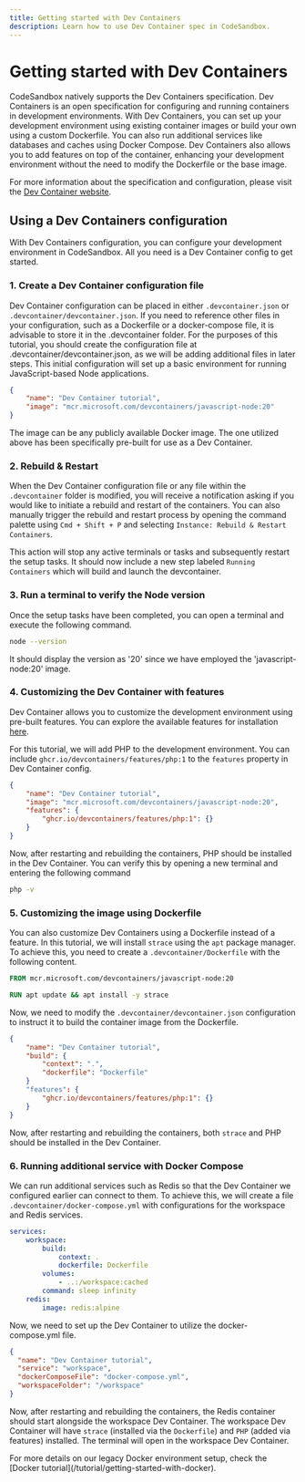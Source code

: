 ---
title: Getting started with Dev Containers
description: Learn how to use Dev Container spec in CodeSandbox.
---


# Getting started with Dev Containers

CodeSandbox natively supports the Dev Containers specification. Dev Containers is an open specification for configuring and running containers in development environments. With Dev Containers, you can set up your development environment using existing container images or build your own using a custom Dockerfile. You can also run additional services like databases and caches using Docker Compose. Dev Containers also allows you to add features on top of the container, enhancing your development environment without the need to modify the Dockerfile or the base image.

For more information about the specification and configuration, please visit the [Dev Container website](https://containers.dev/).

## Using a Dev Containers configuration

With Dev Containers configuration, you can configure your development environment in CodeSandbox. All you need is a Dev Container config to get started.

### 1. Create a Dev Container configuration file
Dev Container configuration can be placed in either `.devcontainer.json` or `.devcontainer/devcontainer.json`. If you need to reference other files in your configuration, such as a Dockerfile or a docker-compose file, it is advisable to store it in the .devcontainer folder. For the purposes of this tutorial, you should create the configuration file at .devcontainer/devcontainer.json, as we will be adding additional files in later steps. This initial configuration will set up a basic environment for running JavaScript-based Node applications.

``` json filename=".devcontainer/devcontainer.json"
{
    "name": "Dev Container tutorial",
    "image": "mcr.microsoft.com/devcontainers/javascript-node:20"
}
```
The image can be any publicly available Docker image. The one utilized above has been specifically pre-built for use as a Dev Container.

### 2. Rebuild & Restart 
When the Dev Container configuration file or any file within the `.devcontainer` folder is modified, you will receive a notification asking if you would like to initiate a rebuild and restart of the containers. You can also manually trigger the rebuild and restart process by opening the command palette using `Cmd + Shift + P` and selecting `Instance: Rebuild & Restart Containers`.

This action will stop any active terminals or tasks and subsequently restart the setup tasks. It should now include a new step labeled `Running Containers` which will build and launch the devcontainer.

### 3. Run a terminal to verify the Node version
Once the setup tasks have been completed, you can open a terminal and execute the following command.
``` sh
node --version
```
It should display the version as '20' since we have employed the 'javascript-node:20' image.

### 4. Customizing the Dev Container with features
Dev Container allows you to customize the development environment using pre-built features. You can explore the available features for installation [here](https://containers.dev/features).

For this tutorial, we will add PHP to the development environment. You can include `ghcr.io/devcontainers/features/php:1` to the `features` property in Dev Container config.

``` json filename=".devcontainer/devcontainer.json"
{
    "name": "Dev Container tutorial",
    "image": "mcr.microsoft.com/devcontainers/javascript-node:20",
    "features": {
        "ghcr.io/devcontainers/features/php:1": {}
    }
}
```

Now, after restarting and rebuilding the containers, PHP should be installed in the Dev Container. You can verify this by opening a new terminal and entering the following command
``` sh
php -v
```

### 5. Customizing the image using Dockerfile
You can also customize Dev Containers using a Dockerfile instead of a feature. In this tutorial, we will install `strace` using the `apt` package manager. To achieve this, you need to create a `.devcontainer/Dockerfile` with the following content.

``` Dockerfile filename=".devcontainer/Dockerfile"
FROM mcr.microsoft.com/devcontainers/javascript-node:20

RUN apt update && apt install -y strace
```
Now, we need to modify the `.devcontainer/devcontainer.json` configuration to instruct it to build the container image from the Dockerfile.
``` json filename=".devcontainer/devcontainer.json"
{
    "name": "Dev Container tutorial",
    "build": {
        "context": ".",
        "dockerfile": "Dockerfile"
    }
    "features": {
        "ghcr.io/devcontainers/features/php:1": {}
    }
}
```
Now, after restarting and rebuilding the containers, both `strace` and PHP should be installed in the Dev Container.

### 6. Running additional service with Docker Compose

We can run additional services such as Redis so that the Dev Container we configured earlier can connect to them. To achieve this, we will create a file `.devcontainer/docker-compose.yml` with configurations for the workspace and Redis services.

``` yaml filename=".devcontainer/docker-compose.yml"
services:
    workspace:
        build:
            context: .
            dockerfile: Dockerfile
        volumes:
            - ..:/workspace:cached
        command: sleep infinity
    redis:
        image: redis:alpine
```
Now, we need to set up the Dev Container to utilize the docker-compose.yml file.
``` json filename=".devcontainer/devcontainer.json"
{
  "name": "Dev Container tutorial",
  "service": "workspace",
  "dockerComposeFile": "docker-compose.yml",
  "workspaceFolder": "/workspace"
}
```
Now, after restarting and rebuilding the containers, the Redis container should start alongside the workspace Dev Container. The workspace Dev Container will have `strace` (installed via the `Dockerfile`) and `PHP` (added via features) installed. The terminal will open in the workspace Dev Container.

<Callout>
For more details on our legacy Docker environment setup, check the [Docker tutorial](/tutorial/getting-started-with-docker).
</Callout>